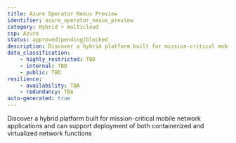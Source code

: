 ```yaml
---
title: Azure Operator Nexus Preview
identifier: azure_operator_nexus_preview
category: Hybrid + multicloud
csp: Azure
status: approved|pending|blocked
description: Discover a hybrid platform built for mission-critical mobile network applications and can support deployment of both containerized and virtualized network functions
data_classification:
    - highly_restricted: TBD
    - internal: TBD
    - public: TBD
resilience:
    - availability: TBA
    - redundancy: TBA
auto-generated: true
---
```


Discover a hybrid platform built for mission-critical mobile network applications and can support deployment of both containerized and virtualized network functions